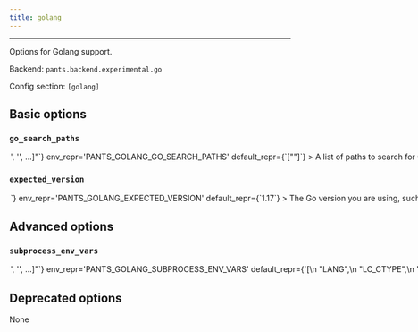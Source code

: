 ```yaml
---
title: golang
---
```



---

Options for Golang support.

Backend: <span className="color--primary">`pants.backend.experimental.go`</span>

Config section: <span className="color--primary">`[golang]`</span>

<span className={styles.options}>

## Basic options

### `go_search_paths`

<Option
  cli_repr={`--golang-go-search-paths="['<str>', '<str>', ...]"`}
  env_repr='PANTS_GOLANG_GO_SEARCH_PATHS'
  default_repr={`["<PATH>"]`}
>

A list of paths to search for Go.

Specify absolute paths to directories with the `go` binary, e.g. `/usr/bin`. Earlier entries will be searched first.

The special string `"<PATH>"` will expand to the contents of the PATH env var.

</Option>

### `expected_version`

<Option
  cli_repr={`--golang-expected-version=<str>`}
  env_repr='PANTS_GOLANG_EXPECTED_VERSION'
  default_repr={`1.17`}
>

The Go version you are using, such as `1.17`.

Pants will only use Go distributions from `--go-search-paths` that have the expected version, and it will error if none are found.

Do not include the patch version.

</Option>

## Advanced options

### `subprocess_env_vars`

<Option
  cli_repr={`--golang-subprocess-env-vars="['<str>', '<str>', ...]"`}
  env_repr='PANTS_GOLANG_SUBPROCESS_ENV_VARS'
  default_repr={`[\n  "LANG",\n  "LC_CTYPE",\n  "LC_ALL",\n  "PATH"\n]`}
>

Environment variables to set when invoking the `go` tool. Entries are either strings in the form `ENV_VAR=value` to set an explicit value; or just `ENV_VAR` to copy the value from Pants&#x27;s own environment.

</Option>

## Deprecated options

None

</span>

